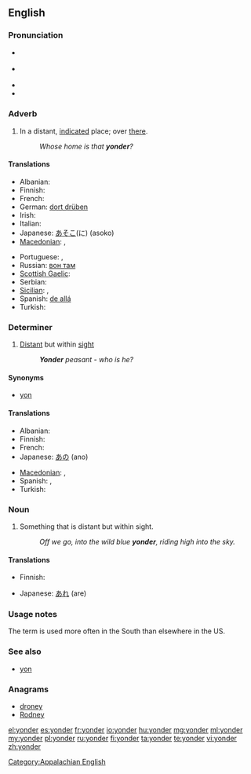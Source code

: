 {{was wotd|2006|December|2}}
==English==

===Pronunciation===
* {{a|RP}} {{IPA|/ˈjɒndə(ɹ)/}}
* {{a|US}} {{IPA|/ˈjɑndə(ɹ)/}}
* {{audio|en-us-yonder.ogg|Audio (US)}}
* {{rhymes|ɒndə(r)}}

===Adverb===
{{en-adv|-}}

# In a distant, [[indicate]]d place; over [[there]].
#: ''Whose home is that '''yonder'''?''

====Translations====
{{trans-top|in a distant, indicated place}}
* Albanian: {{t+|sq|atje|xs=Albanian}}
* Finnish: {{t+|fi|tuolla}}
* French: {{t+|fr|là-bas}}
* German: [[dort drüben]]
* Irish: {{t|ga|ansiúd}}
* Italian: {{t-|it|laggiù}}
* Japanese: [[あそこ]](に) (asoko)
* [[Macedonian]]: {{t-|mk|онде|tr=ónde}},  {{t-|mk|ондека|tr=óndeka}}
{{trans-mid}}
* Portuguese: {{t|pt|além}}, {{t|pt|acolá}}
* Russian: [[вон там]]
* [[Scottish Gaelic]]: {{t-|gd|an siud|xs=Scottish Gaelic}}
* Serbian: {{t-|sr|онде|tr=onde}}
* [[Sicilian]]: {{t-|scn|ddassutta}}, {{t-|scn|ddocu sutta}}
* Spanish: [[de allá]]
* Turkish: {{t|tr|şurada}}
{{trans-bottom}}

===Determiner===
{{en-det}}

# [[distant|Distant]] but within [[sight]]
#: '' '''Yonder''' peasant - who is he?''

====Synonyms====
* {{sense|distant but within sight}} [[yon]]

====Translations====
{{trans-top|distant but within sight}}
* Albanian: {{t+|sq|atje|xs=Albanian}}
* Finnish: {{t+|fi|tuo}}
* French: {{t+|fr|là-bas}}
* Japanese: [[あの]] (ano)
{{trans-mid}}
* [[Macedonian]]: {{t-|mk|онде|tr=ónde}},  {{t-|mk|ондека|tr=óndeka}}
* Spanish: {{t-|es|aquél|m}}, {{t-|es|aquella|f}}
* Turkish: {{t|tr|şuradaki}}
{{trans-bottom}}

===Noun===
{{en-noun}}

# Something that is distant but within sight.
#: ''Off we go, into the wild blue '''yonder''', riding high into the sky.''

====Translations====
{{trans-top|something that is distant but within sight}}
* Finnish: {{t+|fi|tuo}}
{{trans-mid}}
* Japanese: [[あれ]] (are)
{{trans-bottom}}

===Usage notes===
The term {{term|yonder}} is used more often in the South than elsewhere in the US.

===See also===
* [[yon]]

===Anagrams===
* [[droney#English|droney]]
* [[Rodney#English|Rodney]]

[[Category:Appalachian English]]

[[el:yonder]]
[[es:yonder]]
[[fr:yonder]]
[[io:yonder]]
[[hu:yonder]]
[[mg:yonder]]
[[ml:yonder]]
[[my:yonder]]
[[pl:yonder]]
[[ru:yonder]]
[[fi:yonder]]
[[ta:yonder]]
[[te:yonder]]
[[vi:yonder]]
[[zh:yonder]]